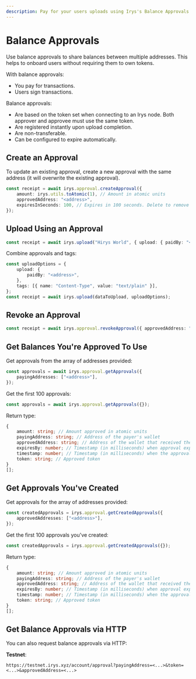 ```yaml
---
description: Pay for your users uploads using Irys's Balance Approvals
---
```



# Balance Approvals

Use balance approvals to share balances between multiple addresses. This helps to onboard users without requiring them to own tokens.

With balance approvals:

- You pay for transactions.
- Users sign transactions.

Balance approvals:

- Are based on the token set when connecting to an Irys node. Both approver and approvee must use the same
  token.
- Are registered instantly upon upload completion.
- Are non-transferable.
- Can be configured to expire automatically.

## Create an Approval

To update an existing approval, create a new approval with the same address (it will overwrite the existing approval).

```ts
const receipt = await irys.approval.createApproval({
	amount: irys.utils.toAtomic(1), // Amount in atomic units
	approvedAddress: "<address>",
	expiresInSeconds: 100, // Expires in 100 seconds. Delete to remove expiration.
});
```

## Upload Using an Approval

```ts
const receipt = await irys.upload("Hirys World", { upload: { paidBy: "<address>" } });
```

Combine approvals and tags:

```ts
const uploadOptions = {
	upload: {
		paidBy: "<address>",
	},
	tags: [{ name: "Content-Type", value: "text/plain" }],
};
const receipt = await irys.upload(dataToUpload, uploadOptions);
```

## Revoke an Approval

```ts
const receipt = await irys.approval.revokeApproval({ approvedAddress: "<address>" });
```

## Get Balances You're Approved To Use

Get approvals from the array of addresses provided:

```ts
const approvals = await irys.approval.getApprovals({
	payingAddresses: ["<address>"],
});
```

Get the first 100 approvals:

```ts
const approvals = await irys.approval.getApprovals({});
```

Return type:

```ts
{
	amount: string; // Amount approved in atomic units
	payingAddress: string; // Address of the payer's wallet
	approvedAddress: string; // Address of the wallet that received the approval
	expiresBy: number; // Timestamp (in milliseconds) when approval expires
	timestamp: number; // Timestamp (in milliseconds) when the approval was created
	token: string; // Approved token
}
[];
```

## Get Approvals You've Created

Get approvals for the array of addresses provided:

```ts
const createdApprovals = irys.approval.getCreatedApprovals({
	approvedAddresses: ["<address>"],
});
```

Get the first 100 approvals you've created:

```ts
const createdApprovals = irys.approval.getCreatedApprovals({});
```

Return type:

```ts
{
	amount: string; // Amount approved in atomic units
	payingAddress: string; // Address of the payer's wallet
	approvedAddress: string; // Address of the wallet that received the approval
	expiresBy: number; // Timestamp (in milliseconds) when approval expires
	timestamp: number; // Timestamp (in milliseconds) when the approval was created
	token: string; // Approved token
}
[];
```

## Get Balance Approvals via HTTP

You can also request balance approvals via HTTP:

**Testnet**:

```
https://testnet.irys.xyz/account/approval?payingAddress=<...>&token=<...>&approvedAddress=<...>
```
